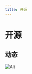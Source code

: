 ```yaml
---
title: 开源
---
```


# 开源

## 动态

![Alt](https://repobeats.axiom.co/api/embed/dc5524c6e91cb38261e30d733649b0734688ced9.svg "Repobeats analytics image")